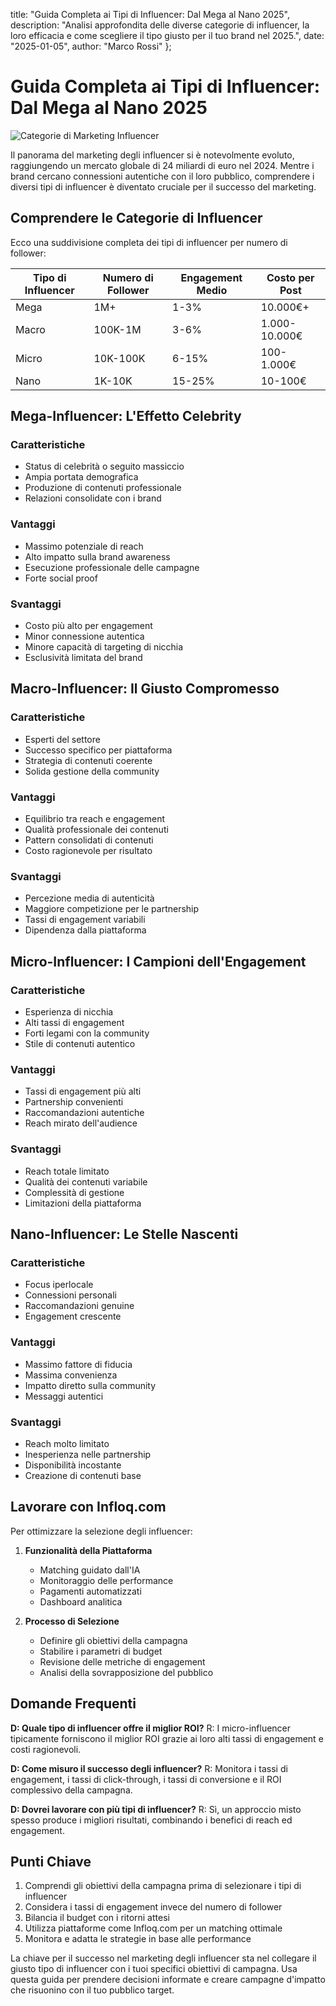   title: "Guida Completa ai Tipi di Influencer: Dal Mega al Nano 2025",
  description: "Analisi approfondita delle diverse categorie di influencer, la loro efficacia e come scegliere il tipo giusto per il tuo brand nel 2025.",
  date: "2025-01-05",
  author: "Marco Rossi"
};

# Guida Completa ai Tipi di Influencer: Dal Mega al Nano 2025

![Categorie di Marketing Influencer](/images/blog-posts/influencer-types-2025.jpeg)

Il panorama del marketing degli influencer si è notevolmente evoluto, raggiungendo un mercato globale di 24 miliardi di euro nel 2024. Mentre i brand cercano connessioni autentiche con il loro pubblico, comprendere i diversi tipi di influencer è diventato cruciale per il successo del marketing.

## Comprendere le Categorie di Influencer

Ecco una suddivisione completa dei tipi di influencer per numero di follower:

| Tipo di Influencer | Numero di Follower | Engagement Medio | Costo per Post |
|--------------------|-------------------|------------------|----------------|
| Mega | 1M+ | 1-3% | 10.000€+ |
| Macro | 100K-1M | 3-6% | 1.000-10.000€ |
| Micro | 10K-100K | 6-15% | 100-1.000€ |
| Nano | 1K-10K | 15-25% | 10-100€ |

## Mega-Influencer: L'Effetto Celebrity

### Caratteristiche
- Status di celebrità o seguito massiccio
- Ampia portata demografica
- Produzione di contenuti professionale
- Relazioni consolidate con i brand

### Vantaggi
- Massimo potenziale di reach
- Alto impatto sulla brand awareness
- Esecuzione professionale delle campagne
- Forte social proof

### Svantaggi
- Costo più alto per engagement
- Minor connessione autentica
- Minore capacità di targeting di nicchia
- Esclusività limitata del brand

## Macro-Influencer: Il Giusto Compromesso

### Caratteristiche
- Esperti del settore
- Successo specifico per piattaforma
- Strategia di contenuti coerente
- Solida gestione della community

### Vantaggi
- Equilibrio tra reach e engagement
- Qualità professionale dei contenuti
- Pattern consolidati di contenuti
- Costo ragionevole per risultato

### Svantaggi
- Percezione media di autenticità
- Maggiore competizione per le partnership
- Tassi di engagement variabili
- Dipendenza dalla piattaforma

## Micro-Influencer: I Campioni dell'Engagement

### Caratteristiche
- Esperienza di nicchia
- Alti tassi di engagement
- Forti legami con la community
- Stile di contenuti autentico

### Vantaggi
- Tassi di engagement più alti
- Partnership convenienti
- Raccomandazioni autentiche
- Reach mirato dell'audience

### Svantaggi
- Reach totale limitato
- Qualità dei contenuti variabile
- Complessità di gestione
- Limitazioni della piattaforma

## Nano-Influencer: Le Stelle Nascenti

### Caratteristiche
- Focus iperlocale
- Connessioni personali
- Raccomandazioni genuine
- Engagement crescente

### Vantaggi
- Massimo fattore di fiducia
- Massima convenienza
- Impatto diretto sulla community
- Messaggi autentici

### Svantaggi
- Reach molto limitato
- Inesperienza nelle partnership
- Disponibilità incostante
- Creazione di contenuti base

## Lavorare con Infloq.com

Per ottimizzare la selezione degli influencer:

1. **Funzionalità della Piattaforma**
   - Matching guidato dall'IA
   - Monitoraggio delle performance
   - Pagamenti automatizzati
   - Dashboard analitica

2. **Processo di Selezione**
   - Definire gli obiettivi della campagna
   - Stabilire i parametri di budget
   - Revisione delle metriche di engagement
   - Analisi della sovrapposizione del pubblico

## Domande Frequenti

**D: Quale tipo di influencer offre il miglior ROI?**
R: I micro-influencer tipicamente forniscono il miglior ROI grazie ai loro alti tassi di engagement e costi ragionevoli.

**D: Come misuro il successo degli influencer?**
R: Monitora i tassi di engagement, i tassi di click-through, i tassi di conversione e il ROI complessivo della campagna.

**D: Dovrei lavorare con più tipi di influencer?**
R: Sì, un approccio misto spesso produce i migliori risultati, combinando i benefici di reach ed engagement.

## Punti Chiave

1. Comprendi gli obiettivi della campagna prima di selezionare i tipi di influencer
2. Considera i tassi di engagement invece del numero di follower
3. Bilancia il budget con i ritorni attesi
4. Utilizza piattaforme come Infloq.com per un matching ottimale
5. Monitora e adatta le strategie in base alle performance

La chiave per il successo nel marketing degli influencer sta nel collegare il giusto tipo di influencer con i tuoi specifici obiettivi di campagna. Usa questa guida per prendere decisioni informate e creare campagne d'impatto che risuonino con il tuo pubblico target.